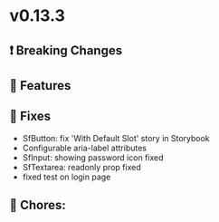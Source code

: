 
<Meta title="Releases/v0.13.x - Latest/v0.13.3 - Latest/Change log" />

# v0.13.3

## ❗ Breaking Changes


## 🚀 Features


## 🐛 Fixes
- SfButton: fix 'With Default Slot' story in Storybook
- Configurable aria-label attributes
- SfInput: showing password icon fixed
- SfTextarea: readonly prop fixed
- fixed test on login page 

## 🧹 Chores:
